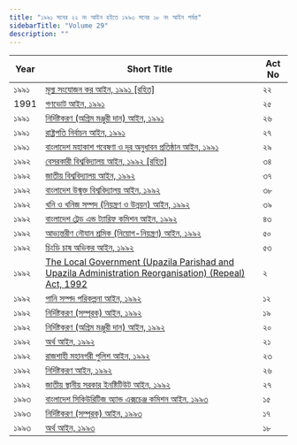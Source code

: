 ```yaml
---
title: "১৯৯১ সনের ২২ নং আইন হইতে ১৯৯৩ সনের ১৮ নং আইন পর্যন্ত"
sidebarTitle: "Volume 29"
description: ""
---
```


| Year | Short Title | Act No |
|------|-------------|--------|
| ১৯৯১ | [মূল্য সংযোজন কর আইন, ১৯৯১ [রহিত]](/laws/act-755) | ২২ |
| 1991 | [গণভোট আইন, ১৯৯১](/laws/act-756) | ২৫ |
| ১৯৯১ | [নির্দিষ্টকরণ (অগ্রিম মঞ্জুরী দান) আইন, ১৯৯১](/laws/act-757) | ২৬ |
| ১৯৯১ | [রাষ্ট্রপতি নির্বাচন আইন, ১৯৯১](/laws/act-758) | ২৭ |
| ১৯৯১ | [বাংলাদেশ মহাকাশ গবেষণা ও দূর অনুধাবন প্রতিষ্ঠান আইন, ১৯৯১](/laws/act-759) | ২৯ |
| ১৯৯২ | [বেসরকারী বিশ্ববিদ্যালয় আইন, ১৯৯২ [রহিত]](/laws/act-768) | ৩৪ |
| ১৯৯২ | [জাতীয় বিশ্ববিদ্যালয় আইন, ১৯৯২](/laws/act-769) | ৩৭ |
| ১৯৯২ | [বাংলাদেশ উন্মুক্ত বিশ্ববিদ্যালয় আইন, ১৯৯২](/laws/act-770) | ৩৮ |
| ১৯৯২ | [খনি ও খনিজ সম্পদ (নিয়ন্ত্রণ ও উন্নয়ন) আইন, ১৯৯২](/laws/act-771) | ৩৯ |
| ১৯৯২ | [বাংলাদেশ ট্রেড এন্ড ট্যারিফ কমিশন আইন, ১৯৯২](/laws/act-772) | ৪৩ |
| ১৯৯২ | [আভ্যন্তরীণ নৌযান শ্রমিক (নিয়োগ-নিয়ন্ত্রণ) আইন, ১৯৯২](/laws/act-773) | ৫০ |
| ১৯৯২ | [চিংড়ি চাষ অভিকর আইন, ১৯৯২](/laws/act-774) | ৫৩ |
| ১৯৯২ | [The Local Government (Upazila Parishad and Upazila Administration Reorganisation) (Repeal) Act, 1992](/laws/act-760) | ২ |
| ১৯৯২ | [পানি সম্পদ পরিকল্পনা আইন, ১৯৯২](/laws/act-761) | ১২ |
| ১৯৯২ | [নির্দিষ্টকরণ (সম্পূরক) আইন, ১৯৯২](/laws/act-762) | ১৯ |
| ১৯৯২ | [নির্দিষ্টকরণ (অগ্রিম মঞ্জুরী দান) আইন, ১৯৯২](/laws/act-763) | ২০ |
| ১৯৯২ | [অর্থ আইন, ১৯৯২](/laws/act-764) | ২১ |
| ১৯৯২ | [রাজশাহী মহানগরী পুলিশ আইন, ১৯৯২](/laws/act-765) | ২৩ |
| ১৯৯২ | [নির্দিষ্টকরণ আইন, ১৯৯২](/laws/act-766) | ২৬ |
| ১৯৯২ | [জাতীয় স্থানীয় সরকার ইনষ্টিটিউট আইন, ১৯৯২](/laws/act-767) | ২৭ |
| ১৯৯৩ | [বাংলাদেশ সিকিউরিটিজ অ্যান্ড এক্সচেঞ্জ কমিশন আইন, ১৯৯৩](/laws/act-775) | ১৫ |
| ১৯৯৩ | [নির্দিষ্টকরণ (সম্পূরক) আইন, ১৯৯৩](/laws/act-776) | ১৭ |
| ১৯৯৩ | [অর্থ আইন, ১৯৯৩](/laws/act-777) | ১৮ |
